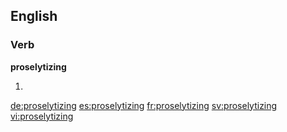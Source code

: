 ==English==

===Verb===
'''proselytizing'''

# {{present participle of|proselytize}}

[[de:proselytizing]]
[[es:proselytizing]]
[[fr:proselytizing]]
[[sv:proselytizing]]
[[vi:proselytizing]]